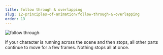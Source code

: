 ```yaml
---
title: follow through & overlapping
slug: 12-principles-of-animation/follow-through-&-overlapping
order: 13
---
```


<SlideTemplate title="follow through & overlapping" >

![follow through](/gif/overlapping.gif)

If your character is running across the scene and then stops, all other parts
continue to move for a few frames. Nothing stops all at once.

</SlideTemplate>
